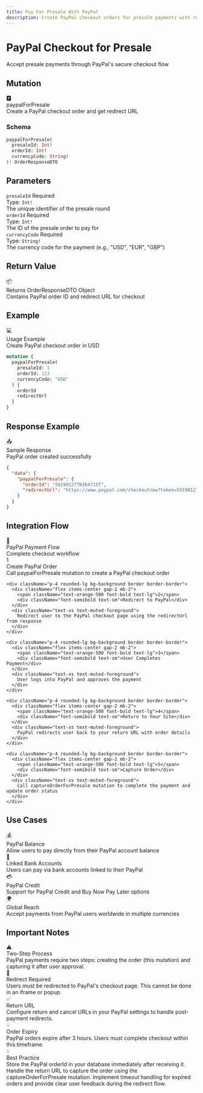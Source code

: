 ```yaml
---
title: Pay For Presale With PayPal
description: Create PayPal checkout orders for presale payments with redirect flow
---
```



<div className="relative overflow-hidden rounded-2xl bg-gradient-to-br from-amber-500 via-orange-600 to-yellow-700 p-8 mb-8">
  <div className="relative z-10">
    <h1 className="text-4xl md:text-5xl font-bold mb-4 text-white">
      PayPal Checkout for Presale
    </h1>
    <p className="text-xl text-white/90 mb-6">
      Accept presale payments through PayPal's secure checkout flow
    </p>
  </div>
  <div className="absolute top-0 right-0 w-96 h-96 bg-white/10 rounded-full blur-3xl"></div>
  <div className="absolute bottom-0 left-0 w-96 h-96 bg-white/5 rounded-full blur-3xl"></div>
</div>

## Mutation

<div className="rounded-xl border border-amber-500/30 bg-gradient-to-br from-amber-500/10 to-amber-500/5 p-6 my-6">
  <div className="flex items-center gap-3 mb-4">
    <span className="text-2xl">🅿️</span>
    <div>
      <div className="font-bold text-lg">paypalForPresale</div>
      <div className="text-sm text-muted-foreground">Create a PayPal checkout order and get redirect URL</div>
    </div>
  </div>

  ### Schema

  ```graphql
  paypalForPresale(
    presaleId: Int!
    orderId: Int!
    currencyCode: String!
  ): OrderResponseDTO
  ```
</div>

## Parameters

<div className="space-y-4 my-6">
  <div className="p-5 rounded-lg border border-border bg-muted/30">
    <div className="flex items-center gap-2 mb-2">
      <code className="bg-amber-500/20 text-amber-500 px-2 py-0.5 rounded font-mono text-sm">presaleId</code>
      <span className="text-xs bg-red-500/20 text-red-500 px-2 py-0.5 rounded font-semibold">Required</span>
    </div>
    <div className="text-sm">
      <div className="font-semibold mb-1">Type: <code className="bg-muted px-1 rounded">Int!</code></div>
      <div className="text-muted-foreground">The unique identifier of the presale round</div>
    </div>
  </div>

  <div className="p-5 rounded-lg border border-border bg-muted/30">
    <div className="flex items-center gap-2 mb-2">
      <code className="bg-amber-500/20 text-amber-500 px-2 py-0.5 rounded font-mono text-sm">orderId</code>
      <span className="text-xs bg-red-500/20 text-red-500 px-2 py-0.5 rounded font-semibold">Required</span>
    </div>
    <div className="text-sm">
      <div className="font-semibold mb-1">Type: <code className="bg-muted px-1 rounded">Int!</code></div>
      <div className="text-muted-foreground">The ID of the presale order to pay for</div>
    </div>
  </div>

  <div className="p-5 rounded-lg border border-border bg-muted/30">
    <div className="flex items-center gap-2 mb-2">
      <code className="bg-amber-500/20 text-amber-500 px-2 py-0.5 rounded font-mono text-sm">currencyCode</code>
      <span className="text-xs bg-red-500/20 text-red-500 px-2 py-0.5 rounded font-semibold">Required</span>
    </div>
    <div className="text-sm">
      <div className="font-semibold mb-1">Type: <code className="bg-muted px-1 rounded">String!</code></div>
      <div className="text-muted-foreground">The currency code for the payment (e.g., "USD", "EUR", "GBP")</div>
    </div>
  </div>
</div>

## Return Value

<div className="p-5 rounded-lg border border-green-500/30 bg-green-500/10 my-6">
  <div className="flex items-center gap-2 mb-2">
    <span className="text-lg">📦</span>
    <div className="font-bold">Returns OrderResponseDTO Object</div>
  </div>
  <div className="text-sm text-muted-foreground">
    Contains PayPal order ID and redirect URL for checkout
  </div>
</div>

## Example

<div className="rounded-xl border border-purple-500/30 bg-gradient-to-br from-purple-500/10 to-purple-500/5 p-6 my-6">
  <div className="flex items-center gap-3 mb-4">
    <span className="text-2xl">💻</span>
    <div>
      <div className="font-bold">Usage Example</div>
      <div className="text-xs text-muted-foreground">Create PayPal checkout order in USD</div>
    </div>
  </div>

  ```graphql
  mutation {
    paypalForPresale(
      presaleId: 1
      orderId: 123
      currencyCode: "USD"
    ) {
      orderId
      redirectUrl
    }
  }
  ```
</div>

## Response Example

<div className="rounded-xl border border-green-500/30 bg-gradient-to-br from-green-500/10 to-green-500/5 p-6 my-6">
  <div className="flex items-center gap-3 mb-4">
    <span className="text-2xl">📤</span>
    <div>
      <div className="font-bold">Sample Response</div>
      <div className="text-xs text-muted-foreground">PayPal order created successfully</div>
    </div>
  </div>

  ```json
  {
    "data": {
      "paypalForPresale": {
        "orderId": "5O190127TN364715T",
        "redirectUrl": "https://www.paypal.com/checkoutnow?token=5O190127TN364715T"
      }
    }
  }
  ```
</div>

## Integration Flow

<div className="rounded-xl border border-orange-500/30 bg-gradient-to-br from-orange-500/10 to-orange-500/5 p-6 my-8">
  <div className="flex items-center gap-3 mb-6">
    <span className="text-2xl">🔄</span>
    <div>
      <div className="font-bold text-lg">PayPal Payment Flow</div>
      <div className="text-sm text-muted-foreground">Complete checkout workflow</div>
    </div>
  </div>

  <div className="space-y-3">
    <div className="p-4 rounded-lg bg-background border border-border">
      <div className="flex items-center gap-2 mb-2">
        <span className="text-orange-500 font-bold text-lg">1</span>
        <div className="font-semibold text-sm">Create PayPal Order</div>
      </div>
      <div className="text-xs text-muted-foreground">
        Call paypalForPresale mutation to create a PayPal checkout order
      </div>
    </div>

    <div className="p-4 rounded-lg bg-background border border-border">
      <div className="flex items-center gap-2 mb-2">
        <span className="text-orange-500 font-bold text-lg">2</span>
        <div className="font-semibold text-sm">Redirect to PayPal</div>
      </div>
      <div className="text-xs text-muted-foreground">
        Redirect user to the PayPal checkout page using the redirectUrl from response
      </div>
    </div>

    <div className="p-4 rounded-lg bg-background border border-border">
      <div className="flex items-center gap-2 mb-2">
        <span className="text-orange-500 font-bold text-lg">3</span>
        <div className="font-semibold text-sm">User Completes Payment</div>
      </div>
      <div className="text-xs text-muted-foreground">
        User logs into PayPal and approves the payment
      </div>
    </div>

    <div className="p-4 rounded-lg bg-background border border-border">
      <div className="flex items-center gap-2 mb-2">
        <span className="text-orange-500 font-bold text-lg">4</span>
        <div className="font-semibold text-sm">Return to Your Site</div>
      </div>
      <div className="text-xs text-muted-foreground">
        PayPal redirects user back to your return URL with order details
      </div>
    </div>

    <div className="p-4 rounded-lg bg-background border border-border">
      <div className="flex items-center gap-2 mb-2">
        <span className="text-orange-500 font-bold text-lg">5</span>
        <div className="font-semibold text-sm">Capture Order</div>
      </div>
      <div className="text-xs text-muted-foreground">
        Call captureOrderForPresale mutation to complete the payment and update order status
      </div>
    </div>
  </div>
</div>

## Use Cases

<div className="grid grid-cols-1 md:grid-cols-2 gap-4 my-6">
  <div className="p-5 rounded-lg border border-border bg-muted/50">
    <div className="text-xl mb-2">💰</div>
    <div className="font-bold mb-2">PayPal Balance</div>
    <div className="text-sm text-muted-foreground">
      Allow users to pay directly from their PayPal account balance
    </div>
  </div>

  <div className="p-5 rounded-lg border border-border bg-muted/50">
    <div className="text-xl mb-2">🔗</div>
    <div className="font-bold mb-2">Linked Bank Accounts</div>
    <div className="text-sm text-muted-foreground">
      Users can pay via bank accounts linked to their PayPal
    </div>
  </div>

  <div className="p-5 rounded-lg border border-border bg-muted/50">
    <div className="text-xl mb-2">💳</div>
    <div className="font-bold mb-2">PayPal Credit</div>
    <div className="text-sm text-muted-foreground">
      Support for PayPal Credit and Buy Now Pay Later options
    </div>
  </div>

  <div className="p-5 rounded-lg border border-border bg-muted/50">
    <div className="text-xl mb-2">🌍</div>
    <div className="font-bold mb-2">Global Reach</div>
    <div className="text-sm text-muted-foreground">
      Accept payments from PayPal users worldwide in multiple currencies
    </div>
  </div>
</div>

## Important Notes

<div className="grid grid-cols-1 md:grid-cols-2 gap-4 my-6">
  <div className="p-5 rounded-lg border border-amber-500/30 bg-amber-500/10">
    <div className="text-xl mb-2">⚠️</div>
    <div className="font-bold mb-2">Two-Step Process</div>
    <div className="text-sm text-muted-foreground">
      PayPal payments require two steps: creating the order (this mutation) and capturing it after user approval.
    </div>
  </div>

  <div className="p-5 rounded-lg border border-blue-500/30 bg-blue-500/10">
    <div className="text-xl mb-2">🔗</div>
    <div className="font-bold mb-2">Redirect Required</div>
    <div className="text-sm text-muted-foreground">
      Users must be redirected to PayPal's checkout page. This cannot be done in an iframe or popup.
    </div>
  </div>

  <div className="p-5 rounded-lg border border-green-500/30 bg-green-500/10">
    <div className="text-xl mb-2">✅</div>
    <div className="font-bold mb-2">Return URL</div>
    <div className="text-sm text-muted-foreground">
      Configure return and cancel URLs in your PayPal settings to handle post-payment redirects.
    </div>
  </div>

  <div className="p-5 rounded-lg border border-purple-500/30 bg-purple-500/10">
    <div className="text-xl mb-2">💡</div>
    <div className="font-bold mb-2">Order Expiry</div>
    <div className="text-sm text-muted-foreground">
      PayPal orders expire after 3 hours. Users must complete checkout within this timeframe.
    </div>
  </div>
</div>

<div className="mt-8 p-6 rounded-xl border border-amber-500/30 bg-gradient-to-r from-amber-500/10 to-orange-500/10">
  <div className="flex items-center gap-3">
    <span className="text-2xl">💡</span>
    <div>
      <div className="font-bold">Best Practice</div>
      <div className="text-sm text-muted-foreground">
        Store the PayPal orderId in your database immediately after receiving it. Handle the return URL to capture the order using the captureOrderForPresale mutation. Implement timeout handling for expired orders and provide clear user feedback during the redirect flow.
      </div>
    </div>
  </div>
</div>
